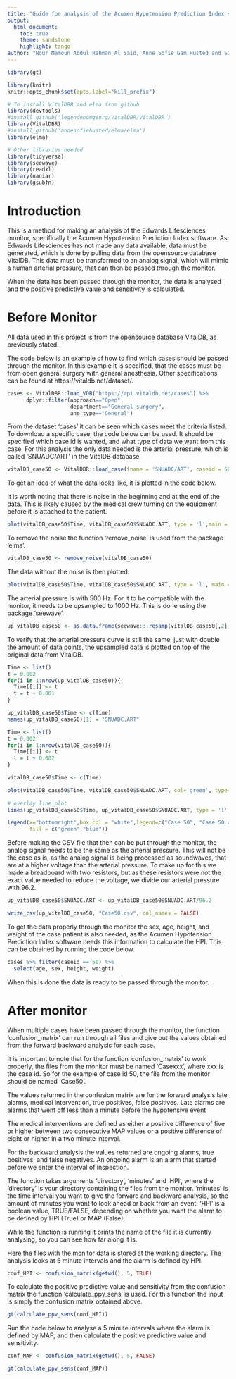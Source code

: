 ```yaml
---
title: "Guide for analysis of the Acumen Hypotension Prediction Index software by Edward Lifesciences"
output: 
  html_document:
    toc: true
    theme: sandstone
    highlight: tango
author: "Nour Mamoun Abdul Rahman Al Said, Anne Sofie Gam Husted and Sif Michelsen Jonsdottir"
---
```


```r
library(gt)

library(knitr)
knitr::opts_chunk$set(opts.label="kill_prefix")
```


```r
# To install VitalDBR and elma from github
library(devtools)                                               
#install_github('legendenomgeorg/VitalDBR/VitalDBR')
library(VitalDBR)
#install_github('annesofiehusted/elma/elma')
library(elma)

# Other libraries needed
library(tidyverse)
library(seewave)
library(readxl)
library(naniar)
library(gsubfn)
```

# Introduction

This is a method for making an analysis of the Edwards Lifesciences monitor, specifically the Acumen Hypotension Prediction Index software.
As Edwards Lifesciences has not made any data available, data must be generated, which is done by pulling data from the opensource database VitalDB. This data must be transformed to an analog signal, which will mimic a human arterial pressure, that can then be passed through the monitor.

When the data has been passed through the monitor, the data is analysed and the positive predictive value and sensitivity is calculated. 

# Before Monitor

All data used in this project is from the opensource database VitalDB, as previously stated. 

The code below is an example of how to find which cases should be passed through the monitor.  In this example it is specified, that the cases must be from open general surgery with general anesthesia. Other specifications can be found at https://vitaldb.net/dataset/. 

```r
cases <- VitalDBR::load_VDB("https://api.vitaldb.net/cases") %>%
      dplyr::filter(approach=="Open",
                    department=="General surgery",
                    ane_type=="General") 
```

From the dataset 'cases' it can be seen which cases meet the criteria listed. To download a specific case, the code below can be used. It should be specified which case id is wanted, and what type of data we want from this case. For this analysis the only data needed is the arterial pressure, which is called 'SNUADC/ART' in the VitalDB database. 
```r
vitalDB_case50 <- VitalDBR::load_case(tname = 'SNUADC/ART', caseid = 50)
```


To get an idea of what the data looks like, it is plotted in the code below.

It is worth noting that there is noise in the beginning and at the end of the data. This is likely caused by the medical crew turning on the equipment before it is attached to the patient. 
```r
plot(vitalDB_case50$Time, vitalDB_case50$SNUADC.ART, type = 'l',main = "VitalDB data with noise", xlab = "Time", ylab = "Arterial pressure")
```

To remove the noise the function 'remove_noise' is used from the package 'elma'.
```r
vitalDB_case50 <- remove_noise(vitalDB_case50)
```


The data without the noise is then plotted:
```r
plot(vitalDB_case50$Time, vitalDB_case50$SNUADC.ART, type = 'l', main = "VitalDB data without noise", xlab = "Time", ylab = "Arterial pressure")
```

The arterial pressure is with 500 Hz. For it to be compatible with the monitor, it needs to be upsampled to 1000 Hz. 
This is done using the package 'seewave'. 

```r
up_vitalDB_case50 <- as.data.frame(seewave:::resamp(vitalDB_case50[,2], 500, 1000, output='sample'))
```

To verify that the arterial pressure curve is still the same, just with double the amount of data points, the upsampled data is plotted on top of the original data from VitalDB.

```r
Time <- list()
t = 0.002
for(i in 1:nrow(up_vitalDB_case50)){
  Time[[i]] <- t
  t = t + 0.001
}

up_vitalDB_case50$Time <- c(Time)
names(up_vitalDB_case50)[1] = "SNUADC.ART"
```


```r
Time <- list()
t = 0.002
for(i in 1:nrow(vitalDB_case50)){
  Time[[i]] <- t
  t = t + 0.002
}

vitalDB_case50$Time <- c(Time)
```

```r
plot(vitalDB_case50$Time, vitalDB_case50$SNUADC.ART, col='green', type='l', lwd = 5, main = "Testing upsample", xlab = "Time", ylab = "Arterial pressure") 
  
# overlay line plot  
lines(up_vitalDB_case50$Time, up_vitalDB_case50$SNUADC.ART, type = 'l', col='blue', lwd=2) 

legend(x="bottomright",box.col = "white",legend=c("Case 50", "Case 50 upsampled"),  
       fill = c("green","blue"))
```

Before making the CSV file that then can be put through the monitor, the analog signal needs to be the same as the arterial pressure. This will not be the case as is, as the analog signal is being processed as soundwaves, that are at a higher voltage than the arterial pressure. To make up for this we made a breadboard with two resistors, but as these resistors were not the exact value needed to reduce the voltage, we divide our arterial pressure with 96.2. 

```r
up_vitalDB_case50$SNUADC.ART <- up_vitalDB_case50$SNUADC.ART/96.2

write_csv(up_vitalDB_case50, "Case50.csv", col_names = FALSE)
```

To get the data properly through the monitor the sex, age, height, and weight of the case patient is also needed, as the Acumen Hypotension Prediction Index software needs this information to calculate the HPI. 
This can be obtained by running the code below.

```r
cases %>% filter(caseid == 50) %>%
  select(age, sex, height, weight)
```

When this is done the data is ready to be passed through the monitor.

# After monitor

When multiple cases have been passed through the monitor, the function 'confusion_matrix' can run through all files and give out the values obtained from the forward backward analysis for each case. 

It is important to note that for the function 'confusion_matrix' to work properly, the files from the monitor must be named 'Casexxx', where xxx is the case id. So for the example of case id 50, the file from the monitor should be named 'Case50'.  

The values returned in the confusion matrix are for the forward analysis late alarms, medical intervention, true positives, false positives. Late alarms are alarms that went off less than a minute before the hypotensive event 

The medical interventions are defined as either a positive difference of five or higher between two consecutive MAP values or a positive difference of eight or higher in a two minute interval. 

For the backward analysis the values returned are ongoing alarms, true positives, and false negatives. An ongoing alarm is an alarm that started before we enter the interval of inspection. 

The function takes arguments 'directory', 'minutes' and 'HPI', where the 'directory' is your directory containing the files from the monitor. 'minutes' is the time interval you want to give the forward and backward analysis, so the amount of minutes you want to look ahead or back from an event. 'HPI' is a boolean value, TRUE/FALSE, depending on whether you want the alarm to be defined by HPI (True) or MAP (False).

While the function is running it prints the name of the file it is currently analysing, so you can see how far along it is.

Here the files with the monitor data is stored at the working directory. The analysis looks at 5 minute intervals and the alarm is defined by HPI.

```r
conf_HPI <- confusion_matrix(getwd(), 5, TRUE)
```

To calculate the positive predictive value and sensitivity from the confusion matrix the function 'calculate_ppv_sens' is used. For this function the input is simply the confusion matrix obtained above.
```r
gt(calculate_ppv_sens(conf_HPI))
```


Run the code below to analyse a 5 minute intervals where the alarm is defined by MAP, and then calculate the positive predictive value and sensitivity.
```r
conf_MAP <- confusion_matrix(getwd(), 5, FALSE)

gt(calculate_ppv_sens(conf_MAP))
```
